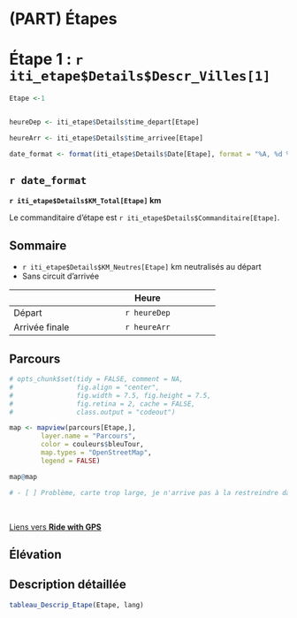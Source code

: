 # (PART) Étapes {-}

# Étape 1 : `r iti_etape$Details$Descr_Villes[1]`

```r
Etape <-1


heureDep <- iti_etape$Details$time_depart[Etape]

heureArr <- iti_etape$Details$time_arrivee[Etape]

date_format <- format(iti_etape$Details$Date[Etape], format = "%A, %d %B %Y", locale = locale("fr"))

```


## `r date_format` {-}

 **`r iti_etape$Details$KM_Total[Etape]` km**


Le commanditaire d'étape est `r iti_etape$Details$Commanditaire[Etape]`. 

## Sommaire

- `r iti_etape$Details$KM_Neutres[Etape]` km neutralisés au départ   
- Sans circuit d'arrivée

----------------------------------------------------
                                              Heure
----------------- ----------------------------------
Départ                                  `r heureDep`

Arrivée finale                         `r heureArr`
----------------------------------------------------

## Parcours


```r
# opts_chunk$set(tidy = FALSE, comment = NA,
#                fig.align = "center",
#                fig.width = 7.5, fig.height = 7.5,
#                fig.retina = 2, cache = FALSE,
#                class.output = "codeout")
```


```r

map <- mapview(parcours[Etape,],
        layer.name = "Parcours",
        color = couleurs$bleuTour,
        map.types = "OpenStreetMap",
        legend = FALSE)

map@map

# - [ ] Problème, carte trop large, je n'arrive pas à la restreindre dans bs4_book

```


<br/>

[Liens vers **Ride with GPS**](`r iti_etape$Details$Liens[Etape]`)

## Élévation


## Description détaillée

```r


tableau_Descrip_Etape(Etape, lang)

```


